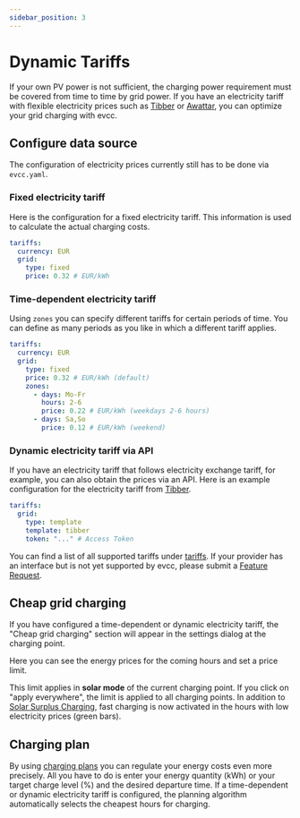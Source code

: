```yaml
---
sidebar_position: 3
---
```



# Dynamic Tariffs

If your own PV power is not sufficient, the charging power requirement must be covered from time to time by grid power.
If you have an electricity tariff with flexible electricity prices such as [Tibber](https://tibber.com/de/) or [Awattar](https://www.awattar.de/), you can optimize your grid charging with evcc.

## Configure data source

The configuration of electricity prices currently still has to be done via `evcc.yaml`.

### Fixed electricity tariff

Here is the configuration for a fixed electricity tariff.
This information is used to calculate the actual charging costs.

```yaml
tariffs:
  currency: EUR
  grid:
    type: fixed
    price: 0.32 # EUR/kWh
```

### Time-dependent electricity tariff

Using `zones` you can specify different tariffs for certain periods of time.
You can define as many periods as you like in which a different tariff applies.

```yaml
tariffs:
  currency: EUR
  grid:
    type: fixed
    price: 0.32 # EUR/kWh (default)
    zones:
      - days: Mo-Fr
        hours: 2-6
        price: 0.22 # EUR/kWh (weekdays 2-6 hours)
      - days: Sa,So
        price: 0.12 # EUR/kWh (weekend)
```

### Dynamic electricity tariff via API

If you have an electricity tariff that follows electricity exchange tariff, for example, you can also obtain the prices via an API.
Here is an example configuration for the electricity tariff from [Tibber](https://tibber.com/de/).

```yaml
tariffs:
  grid:
    type: template
    template: tibber
    token: "..." # Access Token
```

You can find a list of all supported tariffs under [tariffs](../tariffs).
If your provider has an interface but is not yet supported by evcc, please submit a [Feature Request](https://github.com/evcc-io/evcc/issues/new/choose).

## Cheap grid charging

If you have configured a time-dependent or dynamic electricity tariff, the "Cheap grid charging" section will appear in the settings dialog at the charging point.

<Screenshot
  name="features/screenshots/co2-loadpoint-settings"
  caption="Settings at the charging point"
/>

Here you can see the energy prices for the coming hours and set a price limit.

<Screenshot
  name="features/screenshots/dynamicprice-modal"
  caption="Screenshot of the Smart Grid Charging dialog with set price limit"
/>

This limit applies in **solar mode** of the current charging point.
If you click on "apply everywhere", the limit is applied to all charging points.
In addition to [Solar Surplus Charging](./solar-charging), fast charging is now activated in the hours with low electricity prices (green bars).

## Charging plan

By using [charging plans](./plans) you can regulate your energy costs even more precisely.
All you have to do is enter your energy quantity (kWh) or your target charge level (%) and the desired departure time.
If a time-dependent or dynamic electricity tariff is configured, the planning algorithm automatically selects the cheapest hours for charging.

<Screenshot
  name="features/screenshots/dynamicprice-plan"
  caption="Screenshot of the loading plan dialog with price-optimized loading"
/>
